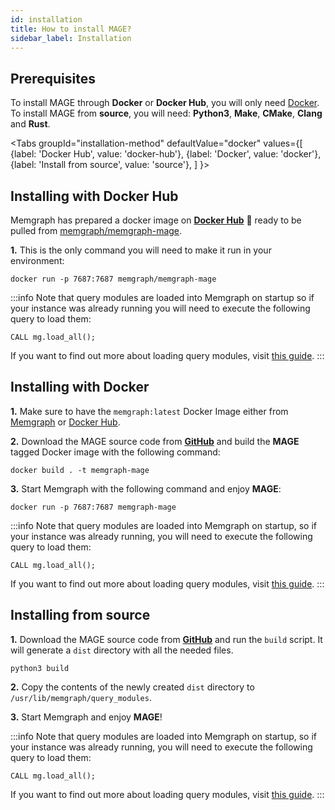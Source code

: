 ```yaml
---
id: installation
title: How to install MAGE?
sidebar_label: Installation
---
```



## Prerequisites

To install MAGE through **Docker** or **Docker Hub**, you will only need
[Docker](https://docs.docker.com/get-started/#download-and-install-docker). <br/>
To install MAGE from **source**, you will need: **Python3**, **Make**,
**CMake**, **Clang** and **Rust**.

<Tabs
  groupId="installation-method"
  defaultValue="docker"
  values={[
    {label: 'Docker Hub', value: 'docker-hub'},
    {label: 'Docker', value: 'docker'},
    {label: 'Install from source', value: 'source'},
  ]
}>
  <TabItem value="docker-hub">

## Installing with Docker Hub

Memgraph has prepared a docker image on [**Docker Hub**](https://hub.docker.com/r/memgraph/memgraph-mage) :whale:  ready to be pulled from
[memgraph/memgraph-mage](https://hub.docker.com/r/memgraph/memgraph-mage).

**1.** This is the only command you will need to make it run in your environment:

```shell
docker run -p 7687:7687 memgraph/memgraph-mage
```

:::info
Note that query modules are loaded into Memgraph on startup so if your instance
was already running you will need to execute the following query to load them:

```shell
CALL mg.load_all();
```

If you want to find out more about loading query modules, visit [this
guide](/usage/loading-modules.md).
:::

  </TabItem>

  <TabItem value="docker">

## Installing with Docker

**1.** Make sure to have the `memgraph:latest` Docker Image either from [Memgraph](https://memgraph.com/download)
 or [Docker Hub](https://hub.docker.com/r/memgraph/memgraph).

**2.** Download the MAGE source code from
**[GitHub](https://github.com/memgraph/mage)** and build the **MAGE** tagged
Docker image with the following command:

```shell
docker build . -t memgraph-mage
```

**3.** Start Memgraph with the following command and enjoy **MAGE**:

```shell
docker run -p 7687:7687 memgraph-mage
```

:::info
Note that query modules are loaded into Memgraph on startup, so if your instance
was already running, you will need to execute the following query to load them:

```shell
CALL mg.load_all();
```

If you want to find out more about loading query modules, visit [this
guide](/usage/loading-modules.md).
:::

  </TabItem>

  <TabItem value="source">

## Installing from source

**1.** Download the MAGE source code from
**[GitHub](https://github.com/memgraph/mage)** and run the `build` script. It
will generate a `dist` directory with all the needed files.

```shell
python3 build
```

**2.** Copy the contents of the newly created `dist` directory to
`/usr/lib/memgraph/query_modules`.

**3.** Start Memgraph and enjoy **MAGE**!

:::info
Note that query modules are loaded into Memgraph on startup, so if your instance
was already running, you will need to execute the following query to load them:

```shell
CALL mg.load_all();
```

If you want to find out more about loading query modules, visit [this
guide](/usage/loading-modules.md).
:::

  </TabItem>
</Tabs>

